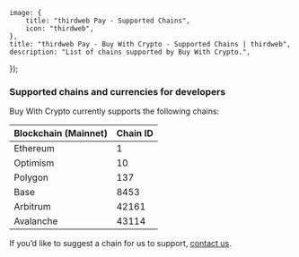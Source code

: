 
	image: {
		title: "thirdweb Pay - Supported Chains",
		icon: "thirdweb",
	},
	title: "thirdweb Pay - Buy With Crypto - Supported Chains | thirdweb",
	description: "List of chains supported by Buy With Crypto.",
});

### Supported chains and currencies for developers

Buy With Crypto currently supports the following chains:

| Blockchain (Mainnet) | Chain ID |
| :------------------- | :------- |
| Ethereum             | 1        |
| Optimism             | 10       |
| Polygon              | 137      |
| Base                 | 8453     |
| Arbitrum             | 42161    |
| Avalanche            | 43114    |

If you’d like to suggest a chain for us to support, [contact us](https://thirdweb.com/contact-us).
